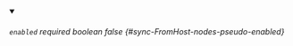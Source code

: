 
<details className="config-field" data-expandable="false" open>
<summary>

###### `enabled` <span className="config-field-required" data-required="false">required</span> <span className="config-field-type">boolean</span> <span className="config-field-default">false</span> <span className="config-field-enum"></span> {#sync-FromHost-nodes-pseudo-enabled}



</summary>



</details>
